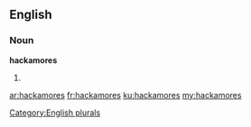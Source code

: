 ==English==

===Noun===
'''hackamores'''

# {{plural of|hackamore}}

[[Category:English plurals]]

[[ar:hackamores]]
[[fr:hackamores]]
[[ku:hackamores]]
[[my:hackamores]]